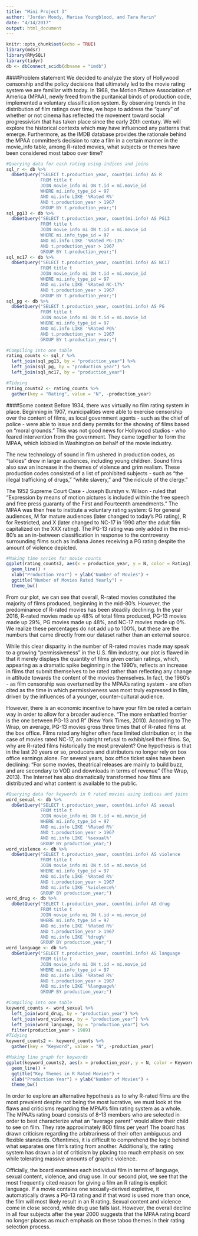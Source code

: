 ```yaml
---
title: "Mini Project 3"
author: "Jordan Moody, Marisa Youngblood, and Tara Marin"
date: "4/14/2017"
output: html_document
---
```


```r
knitr::opts_chunk$set(echo = TRUE)
library(mdsr)
library(RMySQL)
library(tidyr)
db <- dbConnect_scidb(dbname = "imdb")
```

####Problem statement
We decided to analyze the story of Hollywood censorship and the policy decisions that ultimately led to the movie rating system we are familiar with today. In 1968, the Motion Picture Association of America (MPAA), newly freed from the puritanical binds of production code, implemented a voluntary classification system. By observing trends in the distribution of film ratings over time, we hope to address the “query” of whether or not cinema has reflected the movement toward social progressivism that has taken place since the early 20th century. We will explore the historical contexts which may have influenced any patterns that emerge. Furthermore, as the IMDB database provides the rationale behind the MPAA committee’s decision to rate a film in a certain manner in the movie_info table, among R-rated movies, what subjects or themes have been considered most taboo over time?  
```r
#Querying data for each rating using indices and joins
sql_r <- db %>%
  dbGetQuery("SELECT t.production_year, count(mi.info) AS R
             FROM title t
             JOIN movie_info mi ON t.id = mi.movie_id
             WHERE mi.info_type_id = 97
             AND mi.info LIKE '%Rated R%'
             AND t.production_year > 1967
             GROUP BY t.production_year;")
sql_pg13 <- db %>%
  dbGetQuery("SELECT t.production_year, count(mi.info) AS PG13
             FROM title t
             JOIN movie_info mi ON t.id = mi.movie_id
             WHERE mi.info_type_id = 97
             AND mi.info LIKE '%Rated PG-13%'
             AND t.production_year > 1967
             GROUP BY t.production_year;")
sql_nc17 <- db %>%
  dbGetQuery("SELECT t.production_year, count(mi.info) AS NC17
             FROM title t
             JOIN movie_info mi ON t.id = mi.movie_id
             WHERE mi.info_type_id = 97
             AND mi.info LIKE '%Rated NC-17%'
             AND t.production_year > 1967
             GROUP BY t.production_year;")
sql_pg <- db %>%
  dbGetQuery("SELECT t.production_year, count(mi.info) AS PG
             FROM title t
             JOIN movie_info mi ON t.id = mi.movie_id
             WHERE mi.info_type_id = 97
             AND mi.info LIKE '%Rated PG%'
             AND t.production_year > 1967
             GROUP BY t.production_year;")
```
```r
#Compiling into one table
rating_counts <- sql_r %>%
  left_join(sql_pg13, by = "production_year") %>%
  left_join(sql_pg, by = "production_year") %>%
  left_join(sql_nc17, by = "production_year")

#Tidying
rating_counts2 <- rating_counts %>%
  gather(key = "Rating", value = "N", -production_year)
```
####Some context
Before 1934, there was virtually no film rating system in place. Beginning in 1907, municipalities were able to exercise censorship over the content of films, as local government agents - such as the chief of police - were able to issue and deny permits for the showing of films based on “moral grounds.” This was not good news for Hollywood studios - who feared intervention from the government. They came together to form the MPAA, which lobbied in Washington on behalf of the movie industry. 

The new technology of sound in film ushered in production codes, as “talkies” drew in larger audiences, including young children. Sound films also saw an increase in the themes of violence and grim realism. These production codes consisted of a list of prohibited subjects - such as “the illegal trafficking of drugs,” “white slavery,” and “the ridicule of the clergy.”  

The 1952 Supreme Court Case - Joseph Burstyn v. Wilson - ruled that “Expression by
means of motion pictures is included within the free speech and free press guaranty of the First and Fourteenth amendments.” The MPAA was then free to institute a voluntary rating system: G for general audiences, M for mature audiences (later changed to today’s PG rating), R for Restricted, and X (later changed to NC-17 in 1990 after the adult film capitalized on the XXX rating). The PG-13 rating was only added in the mid-80’s as an in-between classification in response to the controversy surrounding films such as Indiana Jones receiving a PG rating despite the amount of violence depicted.  
```r
#Making time series for movie counts
ggplot(rating_counts2, aes(x = production_year, y = N, color = Rating)) +
  geom_line() +
  xlab("Production Year") + ylab("Number of Movies") +
  ggtitle("Number of Movies Rated Yearly") +
  theme_bw()
```

From our plot, we can see that overall, R-rated movies constituted the majority of films produced, beginning in the mid-80’s. However, the predominance of R-rated movies has been steadily declining. In the year 2016, R-rated movies made up 48% of total films produced, PG-13 movies made up 29%, PG movies made up 48%, and NC-17 movies made up 0%. We realize these percentages do not add up to 100%, but these are the numbers that came directly from our dataset rather than an external source. 

While this clear disparity in the number of R-rated movies made may speak to a growing “permissiveness” in the U.S. film industry, our plot is flawed in that it merely displays the quantity of films given certain ratings, which, appearing as a dramatic spike beginning in the 1990’s, reflects an increase in films that submit themselves to be rated rather than reflecting any change in attitude towards the content of the movies themselves. In fact, the 1960’s - as film censorship was overturned by the MPAA’s rating system - are often cited as the time in which permissiveness was most truly expressed in film, driven by the influences of a younger, counter-cultural audience. 

However, there is an economic incentive to have your film be rated a certain way in order to allow for a broader audience. “The more embattled frontier is the one between PG-13 and R” (New York Times, 2010). According to The Wrap, on average, PG-13 movies gross three times that of R-rated films at the box office. Films rated any higher often face limited distribution or, in the case of movies rated NC-17, an outright refusal to exhibit/sell their films. So, why are R-rated films historically the most prevalent? One hypothesis is that in the last 20 years or so, producers and distributors no longer rely on box office earnings alone. For several years, box office ticket sales have been declining: “For some movies, theatrical releases are mainly to build buzz, and are secondary to VOD and downloads in terms of revenue” (The Wrap, 2013). The Internet has also dramatically transformed how films are distributed and what content is available to the public. 

```r
#Querying data for keywords in R rated movies using indices and joins
word_sexual <- db %>%
  dbGetQuery("SELECT t.production_year, count(mi.info) AS sexual
             FROM title t
             JOIN movie_info mi ON t.id = mi.movie_id
             WHERE mi.info_type_id = 97
             AND mi.info LIKE '%Rated R%'
             AND t.production_year > 1967
             AND mi.info LIKE '%sexual%'
             GROUP BY production_year;")
word_violence <- db %>%
  dbGetQuery("SELECT t.production_year, count(mi.info) AS violence
             FROM title t
             JOIN movie_info mi ON t.id = mi.movie_id
             WHERE mi.info_type_id = 97
             AND mi.info LIKE '%Rated R%'
             AND t.production_year > 1967
             AND mi.info LIKE '%violence%'
             GROUP BY production_year;")
word_drug <- db %>%
  dbGetQuery("SELECT t.production_year, count(mi.info) AS drug
             FROM title t
             JOIN movie_info mi ON t.id = mi.movie_id
             WHERE mi.info_type_id = 97
             AND mi.info LIKE '%Rated R%'
             AND t.production_year > 1967
             AND mi.info LIKE '%drug%'
             GROUP BY production_year;")
word_language <- db %>%
  dbGetQuery("SELECT t.production_year, count(mi.info) AS language
             FROM title t
             JOIN movie_info mi ON t.id = mi.movie_id
             WHERE mi.info_type_id = 97
             AND mi.info LIKE '%Rated R%'
             AND t.production_year > 1967
             AND mi.info LIKE '%language%'
             GROUP BY production_year;")
```
```r
#Compiling into one table
keyword_counts <- word_sexual %>%
  left_join(word_drug, by = "production_year") %>%
  left_join(word_violence, by = "production_year") %>%
  left_join(word_language, by = "production_year") %>%
  filter(production_year > 1989)
#Tidying
keyword_counts2 <- keyword_counts %>%
  gather(key = "Keyword", value = "N", -production_year)
```
```r
#Making line graph for keywords
ggplot(keyword_counts2, aes(x = production_year, y = N, color = Keyword)) +
  geom_line() +
  ggtitle("Key Themes in R Rated Movies") +
  xlab("Production Year") + ylab("Number of Movies") +
  theme_bw()
```

In order to explore an alternative hypothesis as to why R-rated films are the most prevalent despite not being the most lucrative, we must look at the flaws and criticisms regarding the MPAA’s film rating system as a whole. The MPAA’s rating board consists of 8-13 members who are selected in order to best characterize what an “average parent” would allow their child to see on film. They rate approximately 800 films per year! The board has drawn criticism regarding the arbitrariness of their often ambiguous and flexible standards. Oftentimes, it is difficult to comprehend the logic behind what separates one film’s rating from another. Additionally, the rating system has drawn a lot of criticism by placing too much emphasis on sex while tolerating massive amounts of graphic violence. 

Officially, the board examines each individual film in terms of language, sexual content, violence, and drug use. In our second plot, we see that the most frequently cited reason for giving a film an R rating is explicit language. If a movie contains one sexually-derived expletive, it automatically draws a PG-13 rating and if that word is used more than once, the film will most likely result in an R rating. Sexual content and violence come in close second, while drug use falls last. However, the overall decline in all four subjects after the year 2000 suggests that the MPAA rating board no longer places as much emphasis on these taboo themes in their rating selection process. 